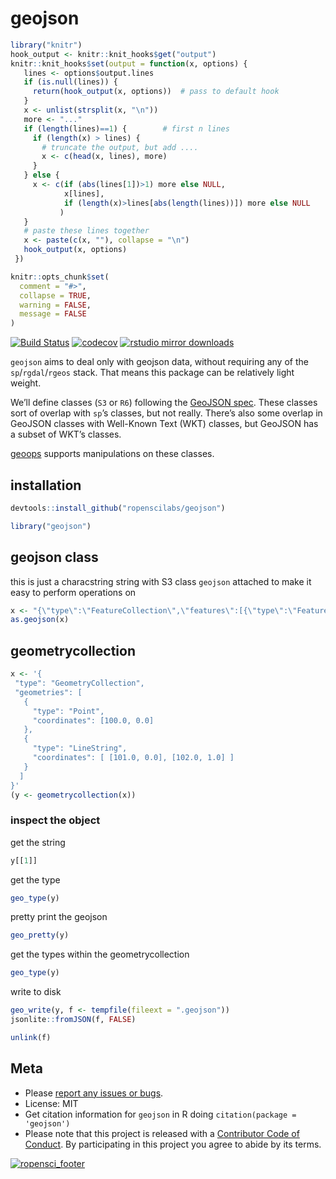 geojson
=======

```r
library("knitr")
hook_output <- knitr::knit_hooks$get("output")
knitr::knit_hooks$set(output = function(x, options) {
   lines <- options$output.lines
   if (is.null(lines)) {
     return(hook_output(x, options))  # pass to default hook
   }
   x <- unlist(strsplit(x, "\n"))
   more <- "..."
   if (length(lines)==1) {        # first n lines
     if (length(x) > lines) {
       # truncate the output, but add ....
       x <- c(head(x, lines), more)
     }
   } else {
     x <- c(if (abs(lines[1])>1) more else NULL,
            x[lines],
            if (length(x)>lines[abs(length(lines))]) more else NULL
           )
   }
   # paste these lines together
   x <- paste(c(x, ""), collapse = "\n")
   hook_output(x, options)
 })

knitr::opts_chunk$set(
  comment = "#>",
  collapse = TRUE,
  warning = FALSE,
  message = FALSE
)
```

[![Build Status](https://travis-ci.org/ropenscilabs/geojson.svg?branch=master)](https://travis-ci.org/ropenscilabs/geojson)
[![codecov](https://codecov.io/gh/ropenscilabs/geojson/branch/master/graph/badge.svg)](https://codecov.io/gh/ropenscilabs/geojson)
[![rstudio mirror downloads](http://cranlogs.r-pkg.org/badges/geojson)](https://github.com/metacran/cranlogs.app)

`geojson` aims to deal only with geojson data, without requiring any of the `sp`/`rgdal`/`rgeos` stack. That means this package can be relatively light weight.

We'll define classes (`S3` or `R6`) following the [GeoJSON spec][geojsonspec]. These classes sort of overlap with `sp`'s classes, but not really. There's also some overlap in GeoJSON classes with Well-Known Text (WKT) classes, but GeoJSON has a subset of WKT's classes.

[geoops](https://github.com/ropenscilabs/geoops) supports manipulations on these classes.

## installation

```r
devtools::install_github("ropenscilabs/geojson")
```

```r
library("geojson")
```

## geojson class

this is just a characstring string with S3 class `geojson` attached to make it easy to perform operations on

```r
x <- "{\"type\":\"FeatureCollection\",\"features\":[{\"type\":\"Feature\",\"geometry\":{\"type\":\"Point\",\"coordinates\":[-99.74,32.45]},\"properties\":{}}]}"
as.geojson(x)
```

## geometrycollection

```r
x <- '{
 "type": "GeometryCollection",
 "geometries": [
   {
     "type": "Point",
     "coordinates": [100.0, 0.0]
   },
   {
     "type": "LineString",
     "coordinates": [ [101.0, 0.0], [102.0, 1.0] ]
   }
  ]
}'
(y <- geometrycollection(x))
```

### inspect the object

get the string

```r
y[[1]]
```

get the type

```r
geo_type(y)
```

pretty print the geojson

```r
geo_pretty(y)
```

get the types within the geometrycollection


```r
geo_type(y)
```

write to disk

```r
geo_write(y, f <- tempfile(fileext = ".geojson"))
jsonlite::fromJSON(f, FALSE)
```

```r
unlink(f)
```

## Meta

* Please [report any issues or bugs](https://github.com/ropenscilabs/geojson/issues).
* License: MIT
* Get citation information for `geojson` in R doing `citation(package = 'geojson')`
* Please note that this project is released with a [Contributor Code of Conduct](CONDUCT.md). By participating in this project you agree to abide by its terms.

[![ropensci_footer](http://ropensci.org/public_images/github_footer.png)](http://ropensci.org)

[geojsonspec]: http://geojson.org/geojson-spec.html
[jqr]: https://github.com/ropensci/jqr
[jq]: https://github.com/stedolan/jq
